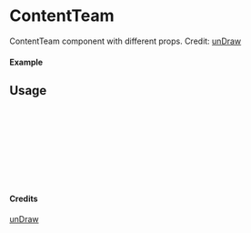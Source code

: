 
<Meta of={ContentTeam} title="unDraw/ContentTeam" />

# ContentTeam

ContentTeam component with different props.
Credit: [unDraw](https://undraw.co/illustrations)

#### Example

<Canvas of={ContentTeam.Primary} />

## Usage

```ts
import { ContentTeam } from "yadl-ui";

const Example = () => {
  return (
      <ContentTeam />
  );
};

export default Example;
```

#### Credits
[unDraw](https://undraw.co/illustrations)
